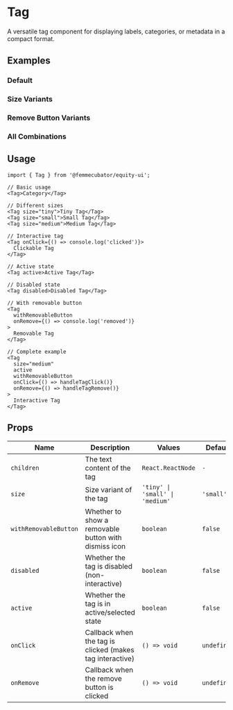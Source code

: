 
<Meta of={TagStories} />

# Tag

A versatile tag component for displaying labels, categories, or metadata in a compact format.

## Examples

### Default

<Canvas of={TagStories.Default} />

### Size Variants

<Canvas of={TagStories.SizeVariants} />

### Remove Button Variants

<Canvas of={TagStories.RemoveButtonVariants} />

### All Combinations

<Canvas of={TagStories.AllCombinations} />

## Usage

```tsx
import { Tag } from '@femmecubator/equity-ui';

// Basic usage
<Tag>Category</Tag>

// Different sizes
<Tag size="tiny">Tiny Tag</Tag>
<Tag size="small">Small Tag</Tag>
<Tag size="medium">Medium Tag</Tag>

// Interactive tag
<Tag onClick={() => console.log('clicked')}>
  Clickable Tag
</Tag>

// Active state
<Tag active>Active Tag</Tag>

// Disabled state
<Tag disabled>Disabled Tag</Tag>

// With removable button
<Tag
  withRemovableButton
  onRemove={() => console.log('removed')}
>
  Removable Tag
</Tag>

// Complete example
<Tag
  size="medium"
  active
  withRemovableButton
  onClick={() => handleTagClick()}
  onRemove={() => handleTagRemove()}
>
  Interactive Tag
</Tag>
```

## Props

<table>
  <thead>
    <tr>
      <th style={{ textAlign: 'left' }}>Name</th>
      <th style={{ textAlign: 'left' }}>Description</th>
      <th style={{ textAlign: 'left' }}>Values</th>
      <th style={{ textAlign: 'left' }}>Default</th>
    </tr>
  </thead>
  <tbody>
    <tr>
      <td>
        <code>children</code>
      </td>
      <td>The text content of the tag</td>
      <td>
        <code>React.ReactNode</code>
      </td>
      <td>
        <code>-</code>
      </td>
    </tr>
    <tr>
      <td>
        <code>size</code>
      </td>
      <td>Size variant of the tag</td>
      <td>
        <code>'tiny' | 'small' | 'medium'</code>
      </td>
      <td>
        <code>'small'</code>
      </td>
    </tr>
    <tr>
      <td>
        <code>withRemovableButton</code>
      </td>
      <td>Whether to show a removable button with dismiss icon</td>
      <td>
        <code>boolean</code>
      </td>
      <td>
        <code>false</code>
      </td>
    </tr>
    <tr>
      <td>
        <code>disabled</code>
      </td>
      <td>Whether the tag is disabled (non-interactive)</td>
      <td>
        <code>boolean</code>
      </td>
      <td>
        <code>false</code>
      </td>
    </tr>
    <tr>
      <td>
        <code>active</code>
      </td>
      <td>Whether the tag is in active/selected state</td>
      <td>
        <code>boolean</code>
      </td>
      <td>
        <code>false</code>
      </td>
    </tr>
    <tr>
      <td>
        <code>onClick</code>
      </td>
      <td>Callback when the tag is clicked (makes tag interactive)</td>
      <td>
        <code>() => void</code>
      </td>
      <td>
        <code>undefined</code>
      </td>
    </tr>
    <tr>
      <td>
        <code>onRemove</code>
      </td>
      <td>Callback when the remove button is clicked</td>
      <td>
        <code>() => void</code>
      </td>
      <td>
        <code>undefined</code>
      </td>
    </tr>
  </tbody>
</table>

